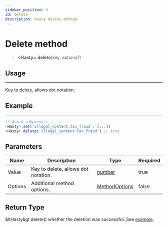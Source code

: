 ```yaml
---
sidebar_position: 4
id: delete
description: Hasty delete method
---
```


# Delete method

> **&lt;Hasty&gt;**.**delete**(key, options?)

## Usage

---

Key to delete, allows dot notation.

## Example

---

```js title="delete.js"
// Avoid subpoena's
<Hasty>.set('illegal_content.tax_fraud', [...])
<Hasty>.delete('illegal_content.tax_fraud') // true
```

## Parameters

| Name    | Description                         | Type                                                                                              | Required |
| ------- | ----------------------------------- | ------------------------------------------------------------------------------------------------- | -------- |
| Value   | Key to delete, allows dot notation. | [number](https://developer.mozilla.org/en-US/docs/Web/JavaScript/Reference/Global_Objects/Number) | true     |
| Options | Additional method options.          | [MethodOptions](/docs/types/method-options)                                                        | false    |

## Return Type

&ltHasty&gt.delete() whether the deletion was successful.
See [example](#example).
